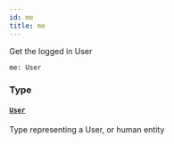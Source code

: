 ```yaml
---
id: me
title: me
---
```


Get the logged in User

```graphql
me: User

```

### Type

#### [`User`](/developers/shared-apis/adminidentity-api/graphql/reference/objects/user)

Type representing a User, or human entity
